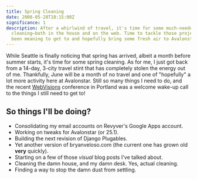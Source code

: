 ```yaml
---
title: Spring Cleaning
date: 2008-05-28T18:15:00Z
significance: 1
description: After a whirlwind of travel, it's time for some much-needed spring
  cleaning—both in the house and on the web. Time to tackle those projects I've
  been meaning to get to and hopefully bring some fresh air to Avalonstar.
---
```


While Seattle is finally noticing that spring has arrived, albeit a month before summer starts, it's time for some spring cleaning. As for me, I just got back from a 14-day, 3-city travel stint that has completely stolen the energy out of me. Thankfully, June will be a month of no travel and one of "hopefully" a lot more activity here at Avalonstar. Still so many things I need to do, and the recent [WebVisions][1] conference in Portland was a welcome wake-up call to the things I still need to get to!

## So things I'll be doing?

- Consolidating my email accounts on Revyver's Google Apps account.
- Working on tweaks for Avalonstar (or 25.1).
- Building the next revision of Django Plugables.
- Yet another version of bryanveloso.com (the current one has grown old **very** quickly).
- Starting on a few of those _visual_ blog posts I've talked about.
- Cleaning the damn house, and my damn desk. Yes, actual cleaning.
- Finding a way to stop the damn dust from settling.

[1]: http://webvisionsevent.com/
